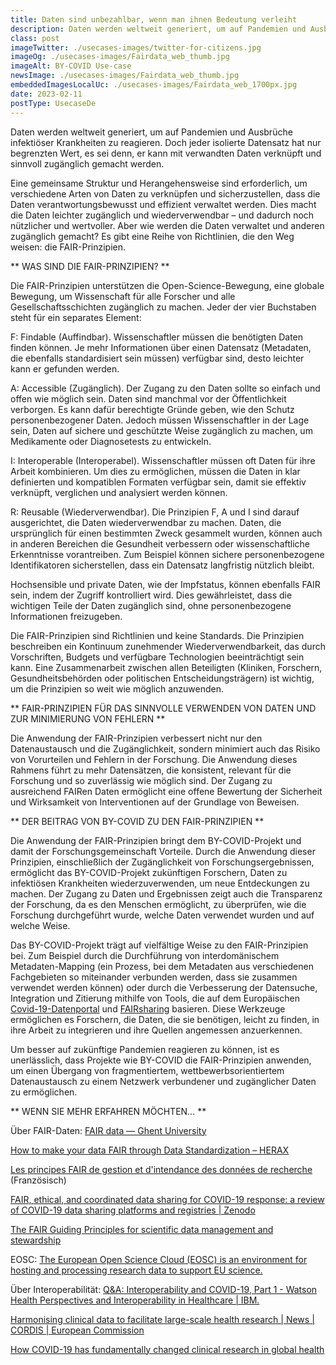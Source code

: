 ```yaml
---
title: Daten sind unbezahlbar, wenn man ihnen Bedeutung verleiht
description: Daten werden weltweit generiert, um auf Pandemien und Ausbrüche infektiöser Krankheiten zu reagieren. Doch jeder isolierte Datensatz hat nur begrenzten Wert, es sei denn, er kann mit verwandten Daten verknüpft und sinnvoll zugänglich gemacht werden.
class: post
imageTwitter: ./usecases-images/twitter-for-citizens.jpg
imageOg: ./usecases-images/Fairdata_web_thumb.jpg
imageAlt: BY-COVID Use-case
newsImage: ./usecases-images/Fairdata_web_thumb.jpg
embeddedImagesLocalUc: ./usecases-images/Fairdata_web_1700px.jpg
date: 2023-02-11
postType: UsecaseDe
---
```


Daten werden weltweit generiert, um auf Pandemien und Ausbrüche infektiöser Krankheiten zu reagieren. Doch jeder isolierte Datensatz hat nur begrenzten Wert, es sei denn, er kann mit verwandten Daten verknüpft und sinnvoll zugänglich gemacht werden.

Eine gemeinsame Struktur und Herangehensweise sind erforderlich, um verschiedene Arten von Daten zu verknüpfen und sicherzustellen, dass die Daten verantwortungsbewusst und effizient verwaltet werden. Dies macht die Daten leichter zugänglich und wiederverwendbar – und dadurch noch nützlicher und wertvoller. Aber wie werden die Daten verwaltet und anderen zugänglich gemacht? Es gibt eine Reihe von Richtlinien, die den Weg weisen: die FAIR-Prinzipien.

** WAS SIND DIE FAIR-PRINZIPIEN? **

Die FAIR-Prinzipien unterstützen die Open-Science-Bewegung, eine globale Bewegung, um Wissenschaft für alle Forscher und alle Gesellschaftsschichten zugänglich zu machen. Jeder der vier Buchstaben steht für ein separates Element: 

F: Findable (Auffindbar). Wissenschaftler müssen die benötigten Daten finden können. Je mehr Informationen über einen Datensatz (Metadaten, die ebenfalls standardisiert sein müssen) verfügbar sind, desto leichter kann er gefunden werden.

A: Accessible (Zugänglich). Der Zugang zu den Daten sollte so einfach und offen wie möglich sein. Daten sind manchmal vor der Öffentlichkeit verborgen. Es kann dafür berechtigte Gründe geben, wie den Schutz personenbezogener Daten. Jedoch müssen Wissenschaftler in der Lage sein, Daten auf sichere und geschützte Weise zugänglich zu machen, um Medikamente oder Diagnosetests zu entwickeln.

I: Interoperable (Interoperabel). Wissenschaftler müssen oft Daten für ihre Arbeit kombinieren. Um dies zu ermöglichen, müssen die Daten in klar definierten und kompatiblen Formaten verfügbar sein, damit sie effektiv verknüpft, verglichen und analysiert werden können.

R: Reusable (Wiederverwendbar). Die Prinzipien F, A und I sind darauf ausgerichtet, die Daten wiederverwendbar zu machen. Daten, die ursprünglich für einen bestimmten Zweck gesammelt wurden, können auch in anderen Bereichen die Gesundheit verbessern oder wissenschaftliche Erkenntnisse vorantreiben. Zum Beispiel können sichere personenbezogene Identifikatoren sicherstellen, dass ein Datensatz langfristig nützlich bleibt.

Hochsensible und private Daten, wie der Impfstatus, können ebenfalls FAIR sein, indem der Zugriff kontrolliert wird. Dies gewährleistet, dass die wichtigen Teile der Daten zugänglich sind, ohne personenbezogene Informationen freizugeben.

Die FAIR-Prinzipien sind Richtlinien und keine Standards. Die Prinzipien beschreiben ein Kontinuum zunehmender Wiederverwendbarkeit, das durch Vorschriften, Budgets und verfügbare Technologien beeinträchtigt sein kann. Eine Zusammenarbeit zwischen allen Beteiligten (Kliniken, Forschern, Gesundheitsbehörden oder politischen Entscheidungsträgern) ist wichtig, um die Prinzipien so weit wie möglich anzuwenden.


** FAIR-PRINZIPIEN FÜR DAS SINNVOLLE VERWENDEN VON DATEN UND ZUR MINIMIERUNG VON FEHLERN **

Die Anwendung der FAIR-Prinzipien verbessert nicht nur den Datenaustausch und die Zugänglichkeit, sondern minimiert auch das Risiko von Vorurteilen und Fehlern in der Forschung. Die Anwendung dieses Rahmens führt zu mehr Datensätzen, die konsistent, relevant für die Forschung und so zuverlässig wie möglich sind. Der Zugang zu ausreichend FAIRen Daten ermöglicht eine offene Bewertung der Sicherheit und Wirksamkeit von Interventionen auf der Grundlage von Beweisen.


** DER BEITRAG VON BY-COVID ZU DEN FAIR-PRINZIPIEN  **

Die Anwendung der FAIR-Prinzipien bringt dem BY-COVID-Projekt und damit der Forschungsgemeinschaft Vorteile. Durch die Anwendung dieser Prinzipien, einschließlich der Zugänglichkeit von Forschungsergebnissen, ermöglicht das BY-COVID-Projekt zukünftigen Forschern, Daten zu infektiösen Krankheiten wiederzuverwenden, um neue Entdeckungen zu machen. Der Zugang zu Daten und Ergebnissen zeigt auch die Transparenz der Forschung, da es den Menschen ermöglicht, zu überprüfen, wie die Forschung durchgeführt wurde, welche Daten verwendet wurden und auf welche Weise.

Das BY-COVID-Projekt trägt auf vielfältige Weise zu den FAIR-Prinzipien bei. Zum Beispiel durch die Durchführung von interdomänischem Metadaten-Mapping (ein Prozess, bei dem Metadaten aus verschiedenen Fachgebieten so miteinander verbunden werden, dass sie zusammen verwendet werden können) oder durch die Verbesserung der Datensuche, Integration und Zitierung mithilfe von Tools, die auf dem Europäischen [Covid-19-Datenportal](https://www.covid19dataportal.org/) und [FAIRsharing](https://fairsharing.org/) basieren. Diese Werkzeuge ermöglichen es Forschern, die Daten, die sie benötigen, leicht zu finden, in ihre Arbeit zu integrieren und ihre Quellen angemessen anzuerkennen.

Um besser auf zukünftige Pandemien reagieren zu können, ist es unerlässlich, dass Projekte wie BY-COVID die FAIR-Prinzipien anwenden, um einen Übergang von fragmentiertem, wettbewerbsorientiertem Datenaustausch zu einem Netzwerk verbundener und zugänglicher Daten zu ermöglichen.



** WENN SIE MEHR ERFAHREN MÖCHTEN...  **

Über FAIR-Daten: 
[FAIR data — Ghent University](https://www.ugent.be/en/research/datamanagement/after-research/fair-data.htm#:~:text=The%20FAIR%20Data%20Principles%20were,can%20be%20reused%20by%20others)

[How to make your data FAIR through Data Standardization – HERAX](https://herax.com/how-to-make-your-data-fair-through-data-standardization/)

[Les principes FAIR de gestion et d'intendance des données de recherche](https://www.youtube.com/watch?v=70EOF4xvhXE&t=633s) (Französisch)

[FAIR, ethical, and coordinated data sharing for COVID-19 response: a review of COVID-19 data sharing platforms and registries | Zenodo](https://zenodo.org/record/5642635#.Y3zpFHbMJPY)

[The FAIR Guiding Principles for scientific data management and stewardship](https://www.nature.com/articles/sdata201618)

EOSC: [The European Open Science Cloud (EOSC) is an environment for hosting and processing research data to support EU science.](https://eosc-portal.eu/about/eosc)

Über Interoperabilität:
[Q&A: Interoperability and COVID-19, Part 1 - Watson Health Perspectives and Interoperability in Healthcare | IBM.](https://www.ibm.com/blogs/watson-health/interoperability-and-covid-19-part-1/)

[Harmonising clinical data to facilitate large-scale health research | News | CORDIS | European Commission](https://cordis.europa.eu/article/id/415598-harmonising-clinical-data-to-facilitate-large-scale-health-research)

[How COVID-19 has fundamentally changed clinical research in global health](https://www.thelancet.com/journals/langlo/article/PIIS2214-109X(20)30542-8/fulltext#seccestitle70)
